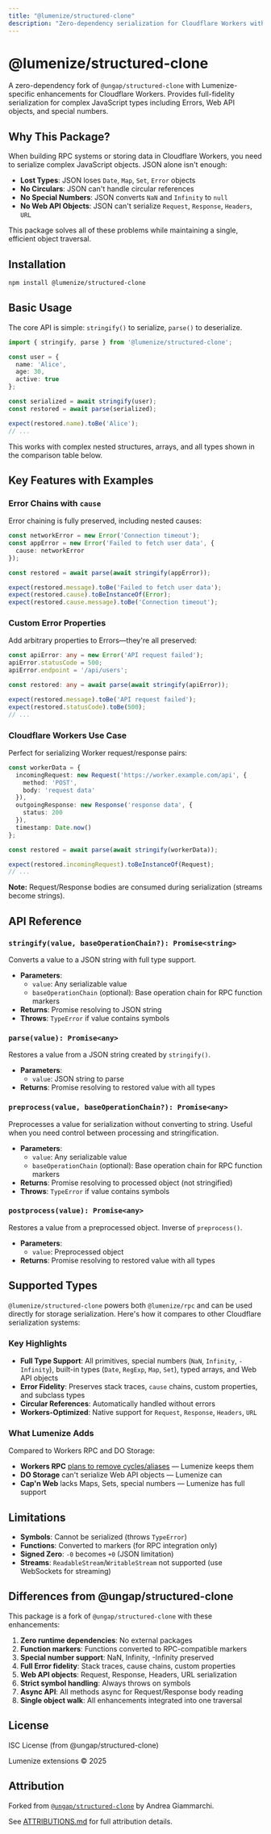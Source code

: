 ```yaml
---
title: "@lumenize/structured-clone"
description: "Zero-dependency serialization for Cloudflare Workers with full type support"
---
```


# @lumenize/structured-clone

A zero-dependency fork of `@ungap/structured-clone` with Lumenize-specific enhancements for Cloudflare Workers. Provides full-fidelity serialization for complex JavaScript types including Errors, Web API objects, and special numbers.

## Why This Package?

When building RPC systems or storing data in Cloudflare Workers, you need to serialize complex JavaScript objects. JSON alone isn't enough:

- **Lost Types**: JSON loses `Date`, `Map`, `Set`, `Error` objects
- **No Circulars**: JSON can't handle circular references
- **No Special Numbers**: JSON converts `NaN` and `Infinity` to `null`
- **No Web API Objects**: JSON can't serialize `Request`, `Response`, `Headers`, `URL`

This package solves all of these problems while maintaining a single, efficient object traversal.

## Installation

```bash @skip-check
npm install @lumenize/structured-clone
```

## Basic Usage

The core API is simple: `stringify()` to serialize, `parse()` to deserialize.

```typescript @check-example packages/structured-clone/test/for-docs/basic-usage.test.ts
import { stringify, parse } from '@lumenize/structured-clone';

const user = {
  name: 'Alice',
  age: 30,
  active: true
};

const serialized = await stringify(user);
const restored = await parse(serialized);

expect(restored.name).toBe('Alice');
// ...
```

This works with complex nested structures, arrays, and all types shown in the comparison table below.

## Key Features with Examples

### Error Chains with `cause`

Error chaining is fully preserved, including nested causes:

```typescript @check-example packages/structured-clone/test/for-docs/errors.test.ts
const networkError = new Error('Connection timeout');
const appError = new Error('Failed to fetch user data', { 
  cause: networkError 
});

const restored = await parse(await stringify(appError));

expect(restored.message).toBe('Failed to fetch user data');
expect(restored.cause).toBeInstanceOf(Error);
expect(restored.cause.message).toBe('Connection timeout');
```

### Custom Error Properties

Add arbitrary properties to Errors—they're all preserved:

```typescript @check-example packages/structured-clone/test/for-docs/errors.test.ts
const apiError: any = new Error('API request failed');
apiError.statusCode = 500;
apiError.endpoint = '/api/users';

const restored: any = await parse(await stringify(apiError));

expect(restored.message).toBe('API request failed');
expect(restored.statusCode).toBe(500);
// ...
```

### Cloudflare Workers Use Case

Perfect for serializing Worker request/response pairs:

```typescript @check-example packages/structured-clone/test/for-docs/web-api.test.ts
const workerData = {
  incomingRequest: new Request('https://worker.example.com/api', {
    method: 'POST',
    body: 'request data'
  }),
  outgoingResponse: new Response('response data', {
    status: 200
  }),
  timestamp: Date.now()
};

const restored = await parse(await stringify(workerData));

expect(restored.incomingRequest).toBeInstanceOf(Request);
// ...
```

**Note:** Request/Response bodies are consumed during serialization (streams become strings).

## API Reference

### `stringify(value, baseOperationChain?): Promise<string>`

Converts a value to a JSON string with full type support.

- **Parameters**:
  - `value`: Any serializable value
  - `baseOperationChain` (optional): Base operation chain for RPC function markers
- **Returns**: Promise resolving to JSON string
- **Throws**: `TypeError` if value contains symbols

### `parse(value): Promise<any>`

Restores a value from a JSON string created by `stringify()`.

- **Parameters**:
  - `value`: JSON string to parse
- **Returns**: Promise resolving to restored value with all types

### `preprocess(value, baseOperationChain?): Promise<any>`

Preprocesses a value for serialization without converting to string. Useful when you need control between processing and stringification.

- **Parameters**:
  - `value`: Any serializable value
  - `baseOperationChain` (optional): Base operation chain for RPC function markers
- **Returns**: Promise resolving to processed object (not stringified)
- **Throws**: `TypeError` if value contains symbols

### `postprocess(value): Promise<any>`

Restores a value from a preprocessed object. Inverse of `preprocess()`.

- **Parameters**:
  - `value`: Preprocessed object
- **Returns**: Promise resolving to restored value with all types

## Supported Types

`@lumenize/structured-clone` powers both `@lumenize/rpc` and can be used directly for storage serialization. Here's how it compares to other Cloudflare serialization systems:


<TypeSupportTable />

### Key Highlights

- **Full Type Support**: All primitives, special numbers (`NaN`, `Infinity`, `-Infinity`), built-in types (`Date`, `RegExp`, `Map`, `Set`), typed arrays, and Web API objects
- **Error Fidelity**: Preserves stack traces, `cause` chains, custom properties, and subclass types
- **Circular References**: Automatically handled without errors
- **Workers-Optimized**: Native support for `Request`, `Response`, `Headers`, `URL`

### What Lumenize Adds

Compared to Workers RPC and DO Storage:
- **Workers RPC** [plans to remove cycles/aliases](https://github.com/cloudflare/capnweb/tree/main#cloudflare-workers-rpc-interoperability) — Lumenize keeps them
- **DO Storage** can't serialize Web API objects — Lumenize can
- **Cap'n Web** lacks Maps, Sets, special numbers — Lumenize has full support

## Limitations

- **Symbols**: Cannot be serialized (throws `TypeError`)
- **Functions**: Converted to markers (for RPC integration only)
- **Signed Zero**: `-0` becomes `+0` (JSON limitation)
- **Streams**: `ReadableStream`/`WritableStream` not supported (use WebSockets for streaming)

## Differences from @ungap/structured-clone

This package is a fork of `@ungap/structured-clone` with these enhancements:

1. **Zero runtime dependencies**: No external packages
2. **Function markers**: Functions converted to RPC-compatible markers
3. **Special number support**: NaN, Infinity, -Infinity preserved
4. **Full Error fidelity**: Stack traces, cause chains, custom properties
5. **Web API objects**: Request, Response, Headers, URL serialization
6. **Strict symbol handling**: Always throws on symbols
7. **Async API**: All methods async for Request/Response body reading
8. **Single object walk**: All enhancements integrated into one traversal

## License

ISC License (from @ungap/structured-clone)

Lumenize extensions © 2025

## Attribution

Forked from [`@ungap/structured-clone`](https://github.com/ungap/structured-clone) by Andrea Giammarchi.

See [ATTRIBUTIONS.md](https://github.com/lumenize/lumenize/blob/main/ATTRIBUTIONS.md) for full attribution details.

